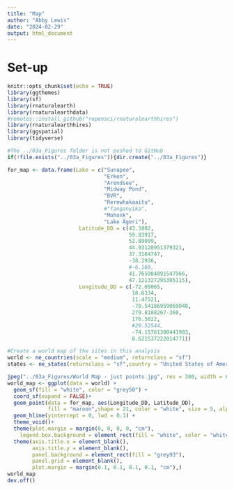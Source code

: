 ```yaml
---
title: "Map"
author: "Abby Lewis"
date: "2024-02-29"
output: html_document
---
```


# Set-up

```r
knitr::opts_chunk$set(echo = TRUE)
library(ggthemes)
library(sf)
library(rnaturalearth)
library(rnaturalearthdata)
#remotes::install_github("ropensci/rnaturalearthhires")
library(rnaturalearthhires)
library(ggspatial)
library(tidyverse)

#The ../03a_Figures folder is not pushed to GitHub
if(!file.exists("../03a_Figures")){dir.create("../03a_Figures")}
```

```r
for_map <- data.frame(Lake = c("Sunapee", 
                               "Erken", 
                               "Arendsee",
                               "Midway Pond",
                               "BVR", 
                               "Rerewhakaaitu", 
                               #"Tanganyika", 
                               "Mohonk",
                               "Lake Ägeri"),
                       Latitude_DD = c(43.3802, 
                                       59.83917, 
                                       52.89099,
                                       44.93120951379321, 
                                       37.3164747, 
                                       -38.2936, 
                                       #-6.166, 
                                       41.765984891547966,
                                       47.121327295305115),
                       Longitude_DD = c(-72.05065, 
                                        18.6334, 
                                        11.47521,
                                        -70.54186959069048,
                                        279.8188267-360, 
                                        176.5022, 
                                        #29.52544, 
                                        -74.15761300441983,
                                        8.621537222014771))

#Create a world map of the sites in this analysis
world <- ne_countries(scale = "medium", returnclass = "sf")
states <- ne_states(returnclass = "sf",country = "United States of America")

jpeg("../03a_Figures/World Map - just points.jpg", res = 300, width = 6, height = 3.2, units = "in")
world_map <- ggplot(data = world) +
  geom_sf(fill = "white", color = "grey50") +
  coord_sf(expand = FALSE)+
  geom_point(data = for_map, aes(Longitude_DD, Latitude_DD), 
             fill = "maroon",shape = 21, color = "white", size = 5, alpha  =.7, stroke = .4)+
  geom_hline(yintercept = 0, lwd = 0.1) +
  theme_void()+
  theme(plot.margin = margin(0, 0, 0, 0, "cm"),
    legend.box.background = element_rect(fill = "white", color = "white"))+
  theme(axis.title.x = element_blank(),
        axis.title.y = element_blank(),
        panel.background = element_rect(fill = "grey93"),
        panel.grid = element_blank(),
        plot.margin = margin(0.1, 0.1, 0.1, 0.1, "cm"),)
world_map
dev.off()
```

